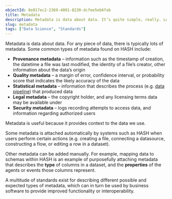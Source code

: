 ```yaml
---
objectId: 8e817ec2-2369-4001-8230-dcfee5eb6fab
title: Metadata
description: Metadata is data about data. It’s quite simple, really. Learn more about how it’s used within.
slug: metadata
tags: ["Data Science", "Standards"]
---
```


Metadata is data about data. For any piece of data, there is typically lots of metadata. Some common types of metadata found on HASH include:

- **Provenance metadata** – information such as the timestamp of creation, the datetime a file was last modified, the identity of a file’s creator, other information about the data’s origin
- **Quality metadata** – a margin of error, confidence interval, or probability score that indicates the likely accuracy of the data
- **Statistical metadata** – information that describes the process (e.g. [data pipeline](/glossary/data-pipelines)) that produced data
- **Legal metadata** – the copyright holder, and any licensing terms data may be available under
- **Security metadata** – logs recording attempts to access data, and information regarding authorized users

Metadata is useful because it provides context to the data we use.

Some metadata is attached automatically by systems such as HASH when users perform certain actions (e.g. creating a file, connecting a datasource, constructing a flow, or editing a row in a dataset).

Other metadata can be added manually. For example, mapping data to schemas within HASH is an example of purposefully attaching metadata that describes the **type** of columns in a dataset, and the **properties** of the agents or events those columns represent.

A multitude of standards exist for describing different possible and expected types of metadata, which can in turn be used by business software to provide improved functionality or interoperability.
